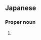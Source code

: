 ==Japanese==
{{ja-kanjitab|そう|た|ろう}}

===Proper noun===
{{ja-pos|proper|そうたろう}}

# {{given name|male|lang=ja|sort=そうたろう}}